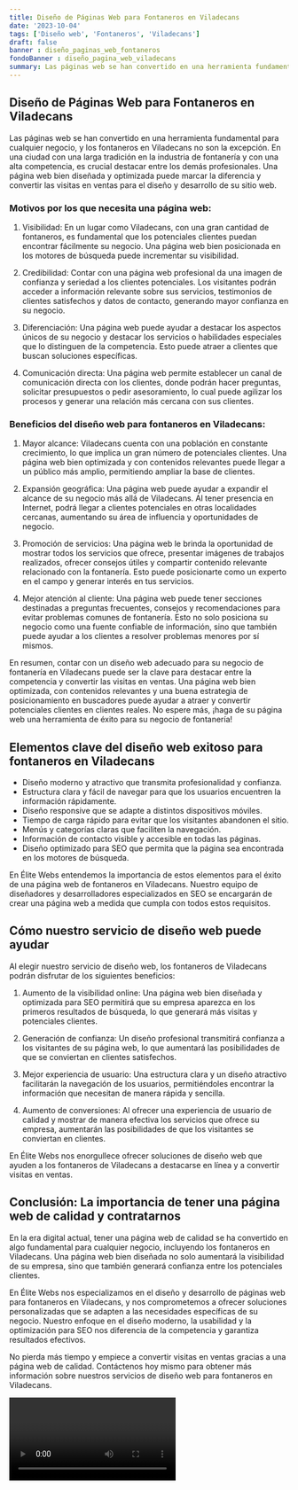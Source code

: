 ```yaml
---
title: Diseño de Páginas Web para Fontaneros en Viladecans
date: '2023-10-04'
tags: ['Diseño web', 'Fontaneros', 'Viladecans']
draft: false
banner : diseño_paginas_web_fontaneros
fondoBanner : diseño_pagina_web_viladecans
summary: Las páginas web se han convertido en una herramienta fundamental para cualquier negocio, y los fontaneros en Viladecans no son la excepción. En una ciudad con una larga tradición en la industria de fontanería y con una alta competencia, es crucial destacar entre los demás profesionales. Una página web bien diseñada y optimizada puede marcar la diferencia y convertir las visitas en ventas para el diseño y desarrollo de su sitio web.
---
```


## Diseño de Páginas Web para Fontaneros en Viladecans

Las páginas web se han convertido en una herramienta fundamental para cualquier negocio, y los fontaneros en Viladecans no son la excepción. En una ciudad con una larga tradición en la industria de fontanería y con una alta competencia, es crucial destacar entre los demás profesionales. Una página web bien diseñada y optimizada puede marcar la diferencia y convertir las visitas en ventas para el diseño y desarrollo de su sitio web.

### Motivos por los que necesita una página web:

1. Visibilidad: En un lugar como Viladecans, con una gran cantidad de fontaneros, es fundamental que los potenciales clientes puedan encontrar fácilmente su negocio. Una página web bien posicionada en los motores de búsqueda puede incrementar su visibilidad.

2. Credibilidad: Contar con una página web profesional da una imagen de confianza y seriedad a los clientes potenciales. Los visitantes podrán acceder a información relevante sobre sus servicios, testimonios de clientes satisfechos y datos de contacto, generando mayor confianza en su negocio.

3. Diferenciación: Una página web puede ayudar a destacar los aspectos únicos de su negocio y destacar los servicios o habilidades especiales que lo distinguen de la competencia. Esto puede atraer a clientes que buscan soluciones específicas.

4. Comunicación directa: Una página web permite establecer un canal de comunicación directa con los clientes, donde podrán hacer preguntas, solicitar presupuestos o pedir asesoramiento, lo cual puede agilizar los procesos y generar una relación más cercana con sus clientes.

### Beneficios del diseño web para fontaneros en Viladecans:

1. Mayor alcance: Viladecans cuenta con una población en constante crecimiento, lo que implica un gran número de potenciales clientes. Una página web bien optimizada y con contenidos relevantes puede llegar a un público más amplio, permitiendo ampliar la base de clientes.

2. Expansión geográfica: Una página web puede ayudar a expandir el alcance de su negocio más allá de Viladecans. Al tener presencia en Internet, podrá llegar a clientes potenciales en otras localidades cercanas, aumentando su área de influencia y oportunidades de negocio.

3. Promoción de servicios: Una página web le brinda la oportunidad de mostrar todos los servicios que ofrece, presentar imágenes de trabajos realizados, ofrecer consejos útiles y compartir contenido relevante relacionado con la fontanería. Esto puede posicionarte como un experto en el campo y generar interés en tus servicios.

4. Mejor atención al cliente: Una página web puede tener secciones destinadas a preguntas frecuentes, consejos y recomendaciones para evitar problemas comunes de fontanería. Esto no solo posiciona su negocio como una fuente confiable de información, sino que también puede ayudar a los clientes a resolver problemas menores por sí mismos.

En resumen, contar con un diseño web adecuado para su negocio de fontanería en Viladecans puede ser la clave para destacar entre la competencia y convertir las visitas en ventas. Una página web bien optimizada, con contenidos relevantes y una buena estrategia de posicionamiento en buscadores puede ayudar a atraer y convertir potenciales clientes en clientes reales. No espere más, ¡haga de su página web una herramienta de éxito para su negocio de fontanería!

<GifSeo />

<Cta />

## Elementos clave del diseño web exitoso para fontaneros en Viladecans

- Diseño moderno y atractivo que transmita profesionalidad y confianza.
- Estructura clara y fácil de navegar para que los usuarios encuentren la información rápidamente.
- Diseño responsive que se adapte a distintos dispositivos móviles.
- Tiempo de carga rápido para evitar que los visitantes abandonen el sitio.
- Menús y categorías claras que faciliten la navegación.
- Información de contacto visible y accesible en todas las páginas.
- Diseño optimizado para SEO que permita que la página sea encontrada en los motores de búsqueda.

En Élite Webs entendemos la importancia de estos elementos para el éxito de una página web de fontaneros en Viladecans. Nuestro equipo de diseñadores y desarrolladores especializados en SEO se encargarán de crear una página web a medida que cumpla con todos estos requisitos.

## Cómo nuestro servicio de diseño web puede ayudar

Al elegir nuestro servicio de diseño web, los fontaneros de Viladecans podrán disfrutar de los siguientes beneficios:

1. Aumento de la visibilidad online: Una página web bien diseñada y optimizada para SEO permitirá que su empresa aparezca en los primeros resultados de búsqueda, lo que generará más visitas y potenciales clientes.

2. Generación de confianza: Un diseño profesional transmitirá confianza a los visitantes de su página web, lo que aumentará las posibilidades de que se conviertan en clientes satisfechos.

3. Mejor experiencia de usuario: Una estructura clara y un diseño atractivo facilitarán la navegación de los usuarios, permitiéndoles encontrar la información que necesitan de manera rápida y sencilla.

4. Aumento de conversiones: Al ofrecer una experiencia de usuario de calidad y mostrar de manera efectiva los servicios que ofrece su empresa, aumentarán las posibilidades de que los visitantes se conviertan en clientes.

En Élite Webs nos enorgullece ofrecer soluciones de diseño web que ayuden a los fontaneros de Viladecans a destacarse en línea y a convertir visitas en ventas.

## Conclusión: La importancia de tener una página web de calidad y contratarnos

En la era digital actual, tener una página web de calidad se ha convertido en algo fundamental para cualquier negocio, incluyendo los fontaneros en Viladecans. Una página web bien diseñada no solo aumentará la visibilidad de su empresa, sino que también generará confianza entre los potenciales clientes.

En Élite Webs nos especializamos en el diseño y desarrollo de páginas web para fontaneros en Viladecans, y nos comprometemos a ofrecer soluciones personalizadas que se adapten a las necesidades específicas de su negocio. Nuestro enfoque en el diseño moderno, la usabilidad y la optimización para SEO nos diferencia de la competencia y garantiza resultados efectivos.

No pierda más tiempo y empiece a convertir visitas en ventas gracias a una página web de calidad. Contáctenos hoy mismo para obtener más información sobre nuestros servicios de diseño web para fontaneros en Viladecans.

<Video />

<CtaBot job='Fontaneros' city='Viladecans'/>

<Gmaps query='Viladecans+españa+maps' />